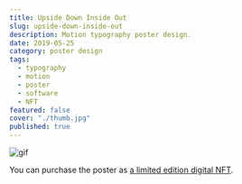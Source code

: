 ```yaml
---
title: Upside Down Inside Out
slug: upside-down-inside-out
description: Motion typography poster design.
date: 2019-05-25
category: poster design
tags:
  - typography
  - motion
  - poster
  - software
  - NFT
featured: false
cover: "./thumb.jpg"
published: true
---
```


![gif](./animated.gif)

You can purchase the poster as [a limited edition digital NFT](https://teia.art/objkt/22929).
